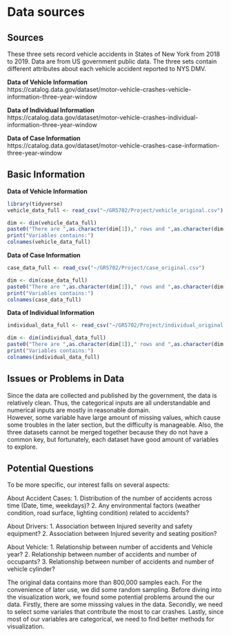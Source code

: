 # Data sources
## Sources  

These three sets record vehicle accidents in States of New York from 2018 to 2019. Data are from US government public data. The three sets contain different attributes about each vehicle accident reported to NYS DMV.  

**Data of Vehicle Information**  
https://catalog.data.gov/dataset/motor-vehicle-crashes-vehicle-information-three-year-window

**Data of Individual Information**  
https://catalog.data.gov/dataset/motor-vehicle-crashes-individual-information-three-year-window

**Data of Case Information**  
https://catalog.data.gov/dataset/motor-vehicle-crashes-case-information-three-year-window


## Basic Information  

**Data of Vehicle Information**  
```r
library(tidyverse)
vehicle_data_full <- read_csv("~/GR5702/Project/vehicle_original.csv")
```

```r
dim <- dim(vehicle_data_full)
paste0("There are ",as.character(dim[1])," rows and ",as.character(dim[2])," variables in this dataset.")
print("Variables contains:")
colnames(vehicle_data_full)
```

**Data of Case Information**  
```r
case_data_full <- read_csv("~/GR5702/Project/case_original.csv")
```

```r
dim <- dim(case_data_full)
paste0("There are ",as.character(dim[1])," rows and ",as.character(dim[2])," variables in this dataset.")
print("Variables contains:")
colnames(case_data_full)
```

**Data of Individual Information**  
```r
individual_data_full <- read_csv("~/GR5702/Project/individual_original.csv")
```

```r
dim <- dim(individual_data_full)
paste0("There are ",as.character(dim[1])," rows and ",as.character(dim[2])," variables in this dataset.")
print("Variables contains:")
colnames(individual_data_full)
```

## Issues or Problems in Data  
Since the data are collected and published by the government, the data is relatively clean. Thus, the categorical inputs are all understandable and numerical inputs are mostly in reasonable domain.  
However, some variable have large amount of missing values, which cause some troubles in the later section, but the difficulty is manageable. Also, the three datasets cannot be merged together because they do not have a common key, but fortunately, each dataset have good amount of variables to explore.  

## Potential Questions  
To be more specific, our interest falls on several aspects: 

About Accident Cases:
1.	Distribution of the number of accidents across time (Date, time, weekdays)?
2.	Any environmental factors (weather condition, road surface, lighting condition) related to accidents?

About Drivers:
1.	Association between Injured severity and safety equipment?
2.	Association between Injured severity and seating position?

About Vehicle:
1.	Relationship between number of accidents and Vehicle year?
2.	Relationship between number of accidents and number of occupants?
3.	Relationship between number of accidents and number of vehicle cylinder?

The original data contains more than 800,000 samples each. For the convenience of later use, we did some random sampling. Before diving into the visualization work, we found some potential problems around the our data. Firstly, there are some misssing values in the data. Secondly, we need to select some variales that contribute the most to car crashes. Lastly, since most of our variables are categorical, we need to find better methods for visualization.